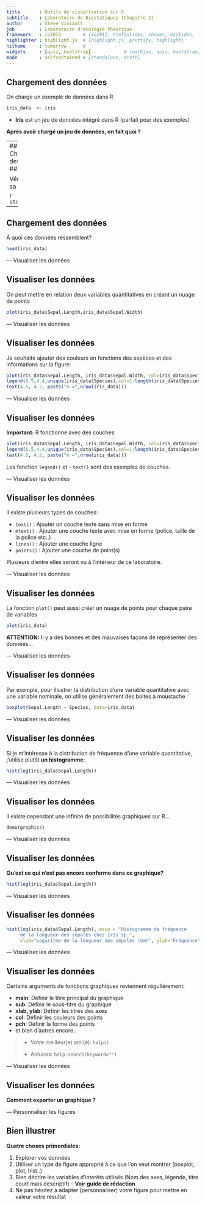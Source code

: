 ```yaml
---
title       : Outils de visualisation sur R
subtitle    : Laboratoire de Biostatiques (Chapitre 2)
author      : Steve Vissault
job         : Laboratoire d'écologie théorique
framework   : io2012        # {io2012, html5slides, shower, dzslides, ...}
highlighter : highlight.js  # {highlight.js, prettify, highlight}
hitheme     : tomorrow      # 
widgets     : [quiz, bootstrap]            # {mathjax, quiz, bootstrap}
mode        : selfcontained # {standalone, draft}
---
```


## Chargement des données ##

On charge un exemple de données dans R

```r
iris_data  <- iris
```

- **Iris** est un jeu de données intégré dans R (parfait pour des exemples)

**Aprés avoir chargé un jeu de données, on fait quoi ?**


---
## Chargement des données ##

Vérification de sa structure

```r
str(iris_data)
```

---
## Chargement des données ##

À quoi ces données ressemblent?

```r
head(iris_data)
```

---  Visualiser les données

## Visualiser les données ##

On peut mettre en relation deux variables quantitatives en créant un nuage de points 

```r
plot(iris_data$Sepal.Length,iris_data$Sepal.Width)
```

---  Visualiser les données

## Visualiser les données ##

Je souhaite ajouter des couleurs en fonctions des espèces et des informations sur la figure:

```r
plot(iris_data$Sepal.Length, iris_data$Sepal.Width, col=iris_data$Species)
legend(6.5,4.4,unique(iris_data$Species),col=1:length(iris_data$Species),pch=1)
text(4.5, 4.2, paste("n =",nrow(iris_data)))
```

---  Visualiser les données

## Visualiser les données ##

**Important:** R fonctionne avec des couches 

```r
plot(iris_data$Sepal.Length, iris_data$Sepal.Width, col=iris_data$Species)
legend(6.5,4.4,unique(iris_data$Species),col=1:length(iris_data$Species),pch=1)
text(4.5, 4.2, paste("n =",nrow(iris_data)))
```

Les fonction ```legend()``` et - ```text()``` sont des exemples de couches.

---  Visualiser les données

## Visualiser les données ##

Il existe plusieurs types de couches:

- ```text()``` : Ajouter un couche texte sans mise en forme 
- ```mtext()``` : Ajouter une couche texte avec mise en forme (police, taille de la police etc..)
- ```lines()``` : Ajouter une couche ligne 
- ```points()``` : Ajouter une couche de point(s)

Plusieurs d'entre elles seront vu à l'intérieur de ce laboratoire.

---  Visualiser les données

## Visualiser les données ##

La fonction `plot()` peut aussi créer un nuage de points pour chaque paire de variables

```r
plot(iris_data)
```

**ATTENTION:** Il y a des bonnes et des mauvaises façons de représenter des données... 

---  Visualiser les données

## Visualiser les données ##

Par exemple, pour illustrer la distribution d'une variable quantitative avec une variable nominale, on utilise généralement des boites à moustache
    
```r
boxplot(Sepal.Length ~ Species, data=iris_data)
```

---  Visualiser les données

## Visualiser les données ##

Si je m'intéresse à la distribution de fréquence d'une variable quantitative, j'utilise plutôt **un histogramme**:
    
```r
hist(log(iris_data$Sepal.Length))
```

---  Visualiser les données

## Visualiser les données ##

Il existe cependant une infinité de possibilités graphiques sur R...

``` demo(graphics) ```

--- Visualiser les données

## Visualiser les données ##

**Qu'est ce qui n'est pas encore conforme dans ce graphique?**
    
```r
hist(log(iris_data$Sepal.Length))
```

--- Visualiser les données

## Visualiser les données ##
    
```r
hist(log(iris_data$Sepal.Length), main = "Histogramme de fréquence 
     de la longueur des sépales chez Iris sp.",
     xlab="Logaritme de la longueur des sépales (mm)", ylab="Fréquence")
```

---  Visualiser les données

## Visualiser les données ##

Certains arguments de fonctions graphiques reviennent régulièrement:

- **main**: Définir le titre principal du graphique
- **sub**: Définir le sous-titre du graphique
- **xlab, ylab**: Définir les titres des axes
- **col**: Définir les couleurs des points
- **pch**: Définir la forme des points
- et bien d'autres encore..

> - Votre meilleur(e) ami(e): `help()`

> - Astuces: `help.search(keyword="")`



--- Visualiser les données

## Visualiser les données ##

**Comment exporter un graphique ?**

---  Personnaliser les figures

## Bien illustrer ##

**Quatre choses primordiales:**

1. Explorer vos données
2. Utiliser un type de figure approprié à ce que l'on veut montrer (boxplot, plot, hist..)
3. Bien décrire les variables d'interêts utilisés (Nom des axes, légende, titre court mais descriptif) - **Voir guide de rédaction**
4. Ne pas hésitez à adapter (personnaliser) votre figure pour mettre en valeur votre résultat


